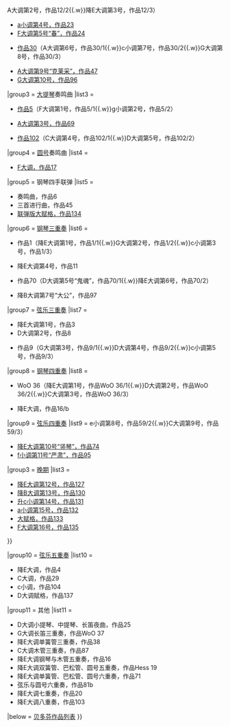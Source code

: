 {{Navbox
|name = 贝多芬室内乐
|state = autocollapse
|title = [[贝多芬]][[室内乐]]
|titlestyle = background:tan;
|groupstyle = background:tan; text-align:center;
|belowstyle = background:tan
|listclass = hlist

|group2 = [[小提琴]]奏鸣曲
|list2 =
*{{nowrap begin}}[[三首小提琴奏鸣曲，作品12|作品12]]（D大调第1号，作品12/1{{.w}}A大调第2号，作品12/2{{.w}}降E大调第3号，作品12/3）{{nowrap end}}
*[[第4号小提琴奏鸣曲 (贝多芬)|a小调第4号，作品23]]
*[[第五号小提琴奏鸣曲 (贝多芬)|F大调第5号“春”，作品24]]
*{{nowrap begin}}[[三首小提琴奏鸣曲，作品30|作品30]]（A大调第6号，作品30/1{{.w}}c小调第7号，作品30/2{{.w}}G大调第8号，作品30/3）{{nowrap end}}
*[[第9小提琴奏鸣曲 (贝多芬)|A大调第9号“克莱采”，作品47]]
*[[第10号小提琴奏鸣曲 (贝多芬)|G大调第10号，作品96]]

|group3 = [[大提琴]]奏鸣曲
|list3 =
*{{nowrap begin}}[[两首大提琴奏鸣曲，作品5|作品5]]（F大调第1号，作品5/1{{.w}}g小调第2号，作品5/2）{{nowrap end}}
*[[第3号大提琴奏鸣曲 (贝多芬)|A大调第3号，作品69]]
*{{nowrap begin}}[[两首大提琴奏鸣曲，作品102|作品102]]（C大调第4号，作品102/1{{.w}}D大调第5号，作品102/2）{{nowrap end}}

|group4 = [[圆号]]奏鸣曲
|list4 =
*[[圆号奏鸣曲 (贝多芬)|F大调，作品17]]

|group5 = 钢琴四手联弹
|list5 =
*奏鸣曲，作品6
*三首进行曲，作品45
*[[大赋格|联弹版大赋格，作品134]]

|group6 = [[钢琴三重奏]]
|list6 =
*{{nowrap begin}}作品1（降E大调第1号，作品1/1{{.w}}G大调第2号，作品1/2{{.w}}c小调第3号，作品1/3）{{nowrap end}}
*降E大调第4号，作品11
*{{nowrap begin}}作品70（D大调第5号“鬼魂”，作品70/1{{.w}}降E大调第6号，作品70/2）{{nowrap end}}
*降B大调第7号“大公”，作品97

|group7 = [[弦乐三重奏]]
|list7 =
*降E大调第1号，作品3
*D大调第2号，作品8
*{{nowrap begin}}作品9（G大调第3号，作品9/1{{.w}}D大调第4号，作品9/2{{.w}}c小调第5号，作品9/3）{{nowrap end}}

|group8 = [[钢琴四重奏]]
|list8 =
*{{nowrap begin}}WoO 36（降E大调第1号，作品WoO 36/1{{.w}}D大调第2号，作品WoO 36/2{{.w}}C大调第3号，作品WoO 36/3）{{nowrap end}}
*降E大调，作品16/b

|group9 = [[弦乐四重奏]]
|list9 =
{{Navbox subgroup
|titlestyle = background:tan;
|groupstyle = background:tan;
|listclass = hlist

|group1 = [[贝多芬早期弦乐四重奏|早期]]
|list1 =
*F大调第1号，作品18/1
*G大调第2号，作品18/2
*D大调第3号，作品18/3
*c小调第4号，作品18/4
*A大调第5号，作品18/5
*降B大调第6号，作品18/6

|group2 = [[贝多芬中期弦乐四重奏|中期]]
|list2 =
*{{nowrap begin}}[[拉祖莫夫斯基弦乐四重奏]]（F大调第7号，作品59/1{{.w}}e小调第8号，作品59/2{{.w}}C大调第9号，作品59/3）{{nowrap end}}
*[[第10弦乐四重奏 (贝多芬)|降E大调第10号“竖琴”，作品74]]
*[[第11弦乐四重奏 (贝多芬)|f小调第11号“严肃”，作品95]]

|group3 = [[贝多芬晚期弦乐四重奏|晚期]]
|list3 =
*[[第12弦乐四重奏 (贝多芬)|降E大调第12号，作品127]]
*[[第13弦乐四重奏 (贝多芬)|降B大调第13号，作品130]]
*[[第14弦乐四重奏 (贝多芬)|升c小调第14号，作品131]]
*[[第15弦乐四重奏 (贝多芬)|a小调第15号，作品132]]
*[[大赋格|大赋格，作品133]]
*[[第16弦乐四重奏 (贝多芬)|F大调第16号，作品135]]
}}

|group10 = [[弦乐五重奏]]
|list10 =
*降E大调，作品4
*C大调，作品29
*c小调，作品104
*D大调赋格，作品137

|group11 = 其他
|list11 =
*D大调小提琴、中提琴、长笛夜曲，作品25
*G大调长笛三重奏，作品WoO 37
*降E大调单簧管三重奏，作品38
*C大调木管三重奏，作品87
*降E大调钢琴与木管五重奏，作品16
*降E大调双簧管、巴松管、圆号五重奏，作品Hess 19
*降E大调单簧管、巴松管、圆号六重奏，作品71
*弦乐与圆号六重奏，作品81b
*降E大调七重奏，作品20
*降E大调八重奏，作品103

|below = [[贝多芬作品列表]]
}}<noinclude>
{{collapsible option}}
[[Category:貝多芬作品模板| ]]
</noinclude>